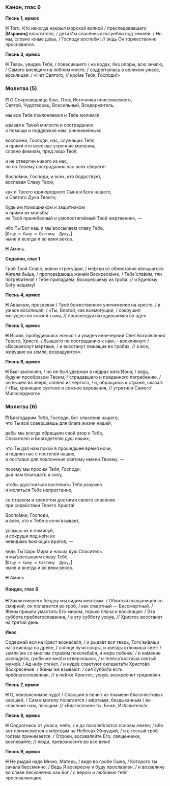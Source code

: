 ### Канон, глас 6

**Песнь 1, ирмос**

**Н** Того, Кто некогда накрыл морской волной / преследовавшего **[**Израиль**]** властителя, / дети Им спасённых погребли под землёй. / Но мы, словно юные девы, / Господу воспоём; // ведь Он торжественно прославился.

**Песнь 3, ирмос**

**Н** Тварь, увидев Тебя, / повесившего / на водах, без опоры, всю землю, / Самого́ вися́щим на лобном месте, / содрогнулась в великом ужасе, восклицая: / «Нет Святого, // кро́ме Тебя, Господи!»

### Молитва (5)

**П** О Сокровищница благ, Отец Источника неиссякаемого,  
Святой, Чудотворец, Всесильный, Вседержитель,

мы все Тебе поклоняемся и Тебе молимся,

взывая к Твоей милости и состраданию  
o помощи и поддержке нам, уничиже́нным:

воспо́мни, Господи, нас, служа́щих Тебя,  
и прими ото всех нас утренние моления,  
словно фимиа́м, пред лицо Твоё;

и не отвергни никого из нас,  
но по Твоему состраданию нас всех сбереги!

Воспо́мни, Господи, и всех, кто бодрствует,  
воспевая Славу Твою,

как и Твоего единородного Сына и Бога нашего,  
и Святого Духа Твоего;

будь им помощником и защитником  
и прими их мольбы́  
на Твой пренебесный и умопостига́емый Твой жертвенник, —

ибо Ты́ Бог наш и мы́ воссылаем славу Тебе,  
**[**`Отцу и Cыну и Cвятому  Духу,`**]**  
ныне и вcегда и во веки веков.

**Н** Аминь.

**Седален, глас 1**

Гроб Твой Спа́се, во́ини стрегу́щии, / ме́ртви от облиста́ния я́вльшагося А́нгела бы́ша, / пропове́дающа жена́м Воскресе́ние. / Тебе́ сла́вим, тли потреби́теля! / Тебе́ припа́даем, Воскре́сшему из гро́ба, // и Еди́ному Бо́гу на́шему!

**Песнь 4, ирмос**

**Н** Аввакум, прозревая / Твоё божественное уничижение на кресте, / в ужасе восклицал: / «Ты, Благой, как всемогущий, / сокрушил могущество князей тьмы, // проповедуя находившимся во аде».

**Песнь 5, ирмос**

**Н** Исайя, пробудившись ночью / и увидев невечерний Свет Богоявления Твоего, Христе, / бывшего по состраданию к нам, – воскликнул: / «Воскреснут мёртвые, / и восстанут лежащие во гробах, // а все, живущие на земле, возрадуются».

**Песнь 6, ирмос**

**Н** Был заключён, / но не был удержан в недрах кита́ Иона; / ведь, будучи прообразом Твоим, / страдавшего и преданного погребению, / он вышел из зверя, словно из чертога, / и, обращаясь к страже, сказал: / «Вы, хранящие суетное и ложное верования, // утратили Самого́ Милосердного».

### Молитва (6)

**П** Благодарим Тебя, Господи, Бог спасения нашего,  
что Ты всё совершаешь  для блага жизни нашей,

дабы мы всегда обращали свой взор к Тебе,  
Спасителю и Благодетелю душ наших;

что Ты дал нам покой в прошедшее время но́чи,  
и подня́л нас с постелей наших,  
и поставил для поклонения святому имени Твоему, —

посему мы просим Тебя, Господи:  
дай нам благодать и силу,

чтобы удостоиться воспевать Тебя разумно  
и молиться Тебе непрестанно,

со страхом и трепетом достигая своего спасения  
при содействии Твоего Христа!

Воспо́мни, Господи,  
и всех, кто к Тебе в ночи́ взывает,

услышь их и помилуй,  
и сокруши под но́ги их  
невидимо воюющих врагов, —

ведь Ты́ Царь Мира и наших душ Спаситель  
и мы́ воссылаем славу Тебе,  
**[**`Отцу и Cыну и Cвятому  Духу,`**]**  
ныне и вcегда и во веки веков.

**Н** Аминь.

#### Кондак, глас 6

**Н** Заключившего бездну мы видим мертвым. / Обвитый плащаницей со смирной, он полагается во гроб, / как смертный — Бессмертный. / Жены пришли умастить Его миром, горько плача и восклицая: / Эта суббота преблагословенна, / в эту субботу уснув, // Христос восстанет на третий день.

**Икос**

Содержа́й вся на Крест вознесе́ся, / и рыда́ет вся тварь, Того́ ви́дящи на́га ви́сяща на дре́ве, / со́лнце лучи́ сокры́, и зве́зды отложи́ша свет: / земля́ же со мно́гим стра́хом поколеба́ся, и мо́ре побеже́, / и ка́мение распаде́ся, гро́би же мно́ги отверзо́шася, / и телеса́ воста́ша святы́х муже́й. / Ад ни́зу сте́нет, / и иуде́е сове́туют оклевета́ти Христо́во Воскресе́ние. / Жены́ же взыва́ют: / сия́ суббо́та есть преблагослове́нная, // в не́йже Христо́с, усну́в, воскре́снет тридне́вен.

**Песнь 7, ирмос**

**Н** О, неизъяснимое чудо! / Спасший в печи́ / из пламени благочестивых юношей, / Сам в могилу полагается / мёртвым, бездыханным / во спасение нам, поющим: // «Благословен ты, Боже, Избавитель!»

**Песнь 8, ирмос**

**Н** Содрогнись от ужаса, небо, / и да поколеблются основы земли; / ибо вот причисляется к мёртвым на Небесах Живущий, / и в тесный гроб гостем принимается. / Отроки, восхваляйте Его; священники, воспевайте; // люди, превозносите во все веки!

**Песнь 9, ирмос**

**Н** Не рыдай надо Мною, Матерь, / видя во гробе Сына, / Которого ты зачала́ бессменно. / Ведь Я воскресну и буду прославлен, / и возвеличу во славе бесконечно как Бог / с верою и любовью тебя прославляющих.
